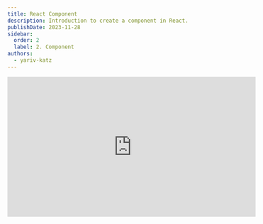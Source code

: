```yaml
---
title: React Component
description: Introduction to create a component in React.
publishDate: 2023-11-28
sidebar: 
  order: 2
  label: 2. Component
authors:
  - yariv-katz
---
```



<div class="not-content flex">
	<iframe
		className="mx-auto mb-10"
		width="560"
		height="315"
		src="https://www.youtube.com/embed/n1a9okB6nkw?si=5Xl1mcQ36GjX6Thq"
		title="YouTube video player"
		frameBorder="0"
		allow="accelerometer; autoplay; clipboard-write; encrypted-media; gyroscope; picture-in-picture; web-share"
		allowFullScreen
	/>
</div>

[React](https://react.dev/) is a simple library with main goal of giving you tools to create UI components. A component represents part of your user interface. Let's take this image of academeez homepage as example:

![homepage](https://github.com/ywarezk/academeez/blob/main/src/content/docs/courses/react/component/homepage.png?raw=true)

If we would like to create this homepage using React, we can create a component for the **Header**, a component for those lesson cards, and basically create different ui components that together will construct this screen.  

After we create a UI component with React, that component turn to a new tag (we use syntax similar to HTML that is called JSX - more on that later in the course), so if you created a UI component for **Header**, you can now reuse that component by placing the `<Header />` tag.

## Component in React is a function

A component in React is represented by a function that usually returns a syntax that is similar to HTML (JSX) which describes how the component should look like. Let's take a look at a simple component that will render a button:

```javascript
function MyButton() {
	return <button>Click Me</button>
}
```

## Exercise - your first component

First lesson and you'll already write your first React UI Component. No need to install anything, you can simply write the exercise solution here in the site.
Create a component that will display a login form with 2 inputs - username and password, and a button to submit the form.
There is a solution to the exercise below so you can see the result.

<div className="mt-5 not-content">
<Sandpack 
	client:load
	files={{
		"App.js": {			
			code: `export default function Login() {
  return (
		<h1>Write your solution here</h1>
  )
}`
		}
	}}
	template="react" 
/>
</div>

## Solution

<div className="mt-5 not-content">
<Sandpack 
	client:load
	files={{
		"App.js": {
			readOnly: true,
			code: `export default function Login() {
  return (
		<form>
			<div>
				<label>Username</label>
				<input type="text" />
			</div>
			<div>
				<label>Password</label>
				<input type="password" />
			</div>
			<div>
				<button type="submit">Login</button>
			</div>
		</form>
	)
}`
		}
	}}
	
	
	template="react" 
/>
</div>

## Summary 

React essence is to give you an easy api to create reusable UI components. A component is a function that returns a JSX syntax (resembels HTML) that describes how the component should look like.  
You saw how easy it is to create your first React component